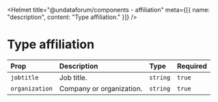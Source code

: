 
<Helmet
  title="@undataforum/components - affiliation"
  meta={[{ name: "description", content: "Type affiliation." }]}
/>

# Type affiliation

| Prop           | Description              | Type     | Required |
| :------------- | :----------------------- | :------- | :------- |
| `jobtitle`     | Job title.               | `string` | `true`   |
| `organization` | Company or organization. | `string` | `true`   |
